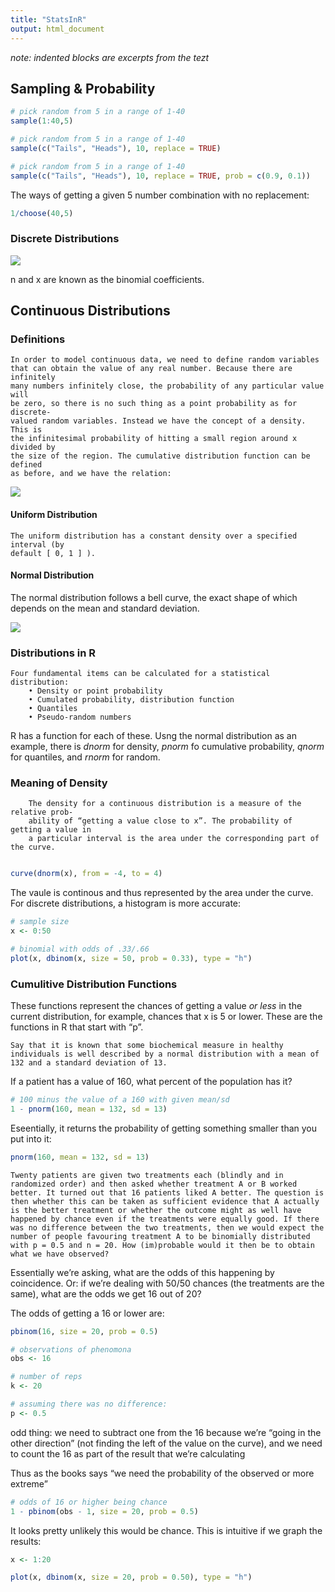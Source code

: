 ```yaml
---
title: "StatsInR"
output: html_document
---
```


*note: indented blocks are excerpts from the tezt*

## Sampling & Probability

```R

# pick random from 5 in a range of 1-40
sample(1:40,5)
```

```R

# pick random from 5 in a range of 1-40
sample(c("Tails", "Heads"), 10, replace = TRUE)
```


```R

# pick random from 5 in a range of 1-40
sample(c("Tails", "Heads"), 10, replace = TRUE, prob = c(0.9, 0.1))
```


The ways of getting a given 5 number combination with no replacement:
```R

1/choose(40,5)
```

### Discrete Distributions

![](img/discrete.png)

n and x are known as the binomial coefficients.

## Continuous Distributions 

### Definitions

    In order to model continuous data, we need to define random variables
    that can obtain the value of any real number. Because there are infinitely
    many numbers infinitely close, the probability of any particular value will
    be zero, so there is no such thing as a point probability as for discrete-
    valued random variables. Instead we have the concept of a density. This is
    the infinitesimal probability of hitting a small region around x divided by
    the size of the region. The cumulative distribution function can be defined
    as before, and we have the relation:


![](img/continous.png)

#### Uniform Distribution

    The uniform distribution has a constant density over a specified interval (by
    default [ 0, 1 ] ).
    
#### Normal Distribution

The normal distribution follows a bell curve, the exact shape of which depends on the mean and standard deviation.

![](img/normal.png)

### Distributions in R

    Four fundamental items can be calculated for a statistical distribution:
        • Density or point probability
        • Cumulated probability, distribution function
        • Quantiles
        • Pseudo-random numbers

R has a function for each of these. Usng the normal distribution as an example, there is *dnorm* for density, *pnorm* fo cumulative probability, *qnorm* for quantiles, and *rnorm* for random.


### Meaning of Density

        The density for a continuous distribution is a measure of the relative prob-
        ability of “getting a value close to x”. The probability of getting a value in
        a particular interval is the area under the corresponding part of the curve.
        
```R

curve(dnorm(x), from = -4, to = 4)
```

The vaule is continous and thus represented by the area under the curve. For discrete distributions, a histogram is more accurate:

```R

# sample size
x <- 0:50

# binomial with odds of .33/.66
plot(x, dbinom(x, size = 50, prob = 0.33), type = "h")
```


### Cumulitive Distribution Functions

These functions represent the chances of getting a value *or less* in the current distribution, for example, chances that x is 5 or lower. These are the functions in R that start with "p".

    Say that it is known that some biochemical measure in healthy individuals is well described by a normal distribution with a mean of 132 and a standard deviation of 13.

If a patient has a value of 160, what percent of the population has it?

```R

# 100 minus the value of a 160 with given mean/sd
1 - pnorm(160, mean = 132, sd = 13)
```

Eseentially, it returns the probability of getting something smaller than you put into it:

```R

pnorm(160, mean = 132, sd = 13)
```

    Twenty patients are given two treatments each (blindly and in randomized order) and then asked whether treatment A or B worked better. It turned out that 16 patients liked A better. The question is then whether this can be taken as sufficient evidence that A actually is the better treatment or whether the outcome might as well have happened by chance even if the treatments were equally good. If there was no difference between the two treatments, then we would expect the number of people favouring treatment A to be binomially distributed with p = 0.5 and n = 20. How (im)probable would it then be to obtain what we have observed?

Essentially we're asking, what are the odds of this happening by coincidence. Or:
if we're dealing with 50/50 chances (the treatments are the same), what are the odds we get 16 out of 20?

The odds of getting a 16 or lower are:

```R

pbinom(16, size = 20, prob = 0.5)
```

```R

# observations of phenomona
obs <- 16

# number of reps
k <- 20

# assuming there was no difference:
p <- 0.5
```

odd thing: we need to subtract one from the 16 because we're "going in the other direction" (not finding the left of the value on the curve), and we need to count the 16 as part of the result that we're calculating

Thus as the books says "we need the probability of the observed or more extreme"

```R

# odds of 16 or higher being chance
1 - pbinom(obs - 1, size = 20, prob = 0.5)
```

It looks pretty unlikely this would be chance. This is intuitive if we graph the results:

```R

x <- 1:20

plot(x, dbinom(x, size = 20, prob = 0.50), type = "h")
```
